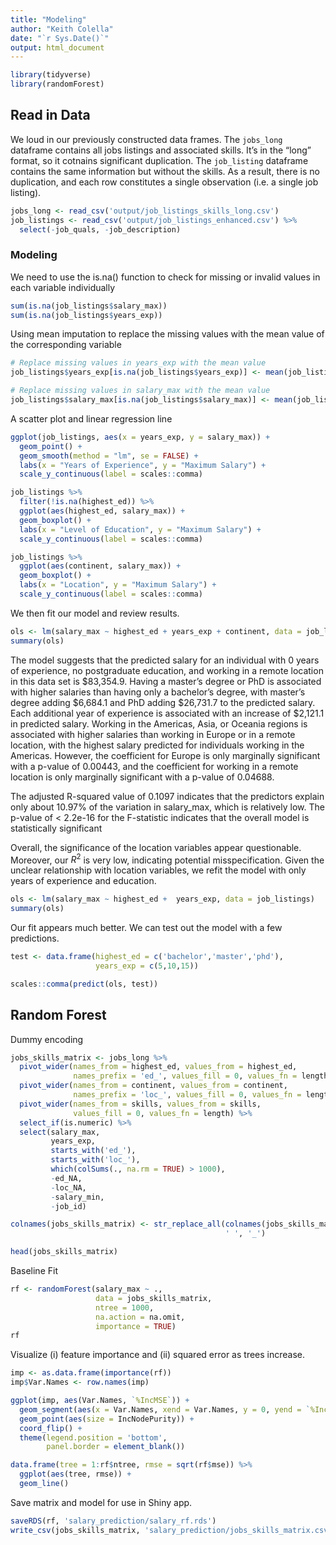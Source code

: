 ```yaml
---
title: "Modeling"
author: "Keith Colella"
date: "`r Sys.Date()`"
output: html_document
---
```


```r
library(tidyverse)
library(randomForest)
```

## Read in Data

We loud in our previously constructed data frames. The `jobs_long` dataframe contains all jobs listings and associated skills. It's in the "long" format, so it cotnains significant duplication. The `job_listing` dataframe contains the same information but without the skills. As a result, there is no duplication, and each row constitutes a single observation (i.e. a single job listing).

```r
jobs_long <- read_csv('output/job_listings_skills_long.csv')
job_listings <- read_csv('output/job_listings_enhanced.csv') %>%
  select(-job_quals, -job_description)
```

### Modeling 

We need to use the is.na() function to check for missing or invalid values in each variable individually

```r
sum(is.na(job_listings$salary_max))
sum(is.na(job_listings$years_exp))
```

Using mean imputation to replace the missing values with the mean value of the corresponding variable

```r
# Replace missing values in years_exp with the mean value
job_listings$years_exp[is.na(job_listings$years_exp)] <- mean(job_listings$years_exp, na.rm = TRUE)

# Replace missing values in salary_max with the mean value
job_listings$salary_max[is.na(job_listings$salary_max)] <- mean(job_listings$salary_max, na.rm = TRUE)
```


A scatter plot and linear regression line

```r
ggplot(job_listings, aes(x = years_exp, y = salary_max)) +
  geom_point() +
  geom_smooth(method = "lm", se = FALSE) +
  labs(x = "Years of Experience", y = "Maximum Salary") +
  scale_y_continuous(label = scales::comma)

job_listings %>%
  filter(!is.na(highest_ed)) %>%
  ggplot(aes(highest_ed, salary_max)) + 
  geom_boxplot() +
  labs(x = "Level of Education", y = "Maximum Salary") +
  scale_y_continuous(label = scales::comma)

job_listings %>%
  ggplot(aes(continent, salary_max)) + 
  geom_boxplot() +
  labs(x = "Location", y = "Maximum Salary") +
  scale_y_continuous(label = scales::comma)
```

We then fit our model and review results.

```r
ols <- lm(salary_max ~ highest_ed + years_exp + continent, data = job_listings)
summary(ols)
```


The model suggests that the predicted salary for an individual with 0 years of experience, no postgraduate education, and working in a remote location in this data set is $83,354.9. Having a master's degree or PhD is associated with higher salaries than having only a bachelor's degree, with master's degree adding $6,684.1 and PhD adding $26,731.7 to the predicted salary. Each additional year of experience is associated with an increase of $2,121.1 in predicted salary. Working in the Americas, Asia, or Oceania regions is associated with higher salaries than working in Europe or in a remote location, with the highest salary predicted for individuals working in the Americas. However, the coefficient for Europe is only marginally significant with a p-value of 0.00443, and the coefficient for working in a remote location is only marginally significant with a p-value of 0.04688.

The adjusted R-squared value of 0.1097 indicates that the predictors explain only about 10.97% of the variation in salary_max, which is relatively low. The p-value of < 2.2e-16 for the F-statistic indicates that the overall model is statistically significant

Overall, the significance of the location variables appear questionable. Moreover, our $R^2$ is very low, indicating potential misspecification. Given the unclear relationship with location variables, we refit the model with only years of experience and education.

```r
ols <- lm(salary_max ~ highest_ed +  years_exp, data = job_listings)
summary(ols)
```

Our fit appears much better. We can test out the model with a few predictions.

```r
test <- data.frame(highest_ed = c('bachelor','master','phd'),
                   years_exp = c(5,10,15))

scales::comma(predict(ols, test))
```

## Random Forest

Dummy encoding

```r
jobs_skills_matrix <- jobs_long %>%
  pivot_wider(names_from = highest_ed, values_from = highest_ed,
              names_prefix = 'ed_', values_fill = 0, values_fn = length) %>%
  pivot_wider(names_from = continent, values_from = continent,
              names_prefix = 'loc_', values_fill = 0, values_fn = length) %>%
  pivot_wider(names_from = skills, values_from = skills,
              values_fill = 0, values_fn = length) %>%
  select_if(is.numeric) %>%
  select(salary_max,
         years_exp,
         starts_with('ed_'),
         starts_with('loc_'),
         which(colSums(., na.rm = TRUE) > 1000),
         -ed_NA,
         -loc_NA,
         -salary_min,
         -job_id)

colnames(jobs_skills_matrix) <- str_replace_all(colnames(jobs_skills_matrix),
                                                ' ', '_')

head(jobs_skills_matrix)
```

Baseline Fit

```r
rf <- randomForest(salary_max ~ .,
                   data = jobs_skills_matrix,
                   ntree = 1000,
                   na.action = na.omit,
                   importance = TRUE)
rf
```

Visualize (i) feature importance and (ii) squared error as trees increase.

```r
imp <- as.data.frame(importance(rf))
imp$Var.Names <- row.names(imp)

ggplot(imp, aes(Var.Names, `%IncMSE`)) +
  geom_segment(aes(x = Var.Names, xend = Var.Names, y = 0, yend = `%IncMSE`)) +
  geom_point(aes(size = IncNodePurity)) +
  coord_flip() +
  theme(legend.position = 'bottom',
        panel.border = element_blank())

data.frame(tree = 1:rf$ntree, rmse = sqrt(rf$mse)) %>%
  ggplot(aes(tree, rmse)) +
  geom_line()
```

Save matrix and model for use in Shiny app.

```r
saveRDS(rf, 'salary_prediction/salary_rf.rds')
write_csv(jobs_skills_matrix, 'salary_prediction/jobs_skills_matrix.csv')
```